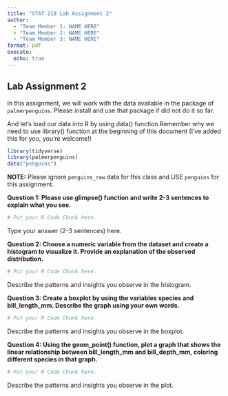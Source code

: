```yaml
---
title: "STAT 218 Lab Assignment 2"
author: 
  - "Team Member 1: NAME HERE"
  - "Team Member 2: NAME HERE"
  - "Team Member 3: NAME HERE"
format: pdf
execute:
  echo: true
---
```



## Lab Assignment 2

In this assignment, we will work with the data available in the package of `palmerpenguins`. Please install and use that package if did not do it so far. 

And let's load our data into R by using data() function.Remember why we need to use library() function at the beginning of this document (I've added this for you, you're welcome!)

```r
library(tidyverse)
library(palmerpenguins)
data("penguins") 
```

__NOTE:__ Please ignore `penguins_raw` data for this class and USE `penguins` for this assignment.

__Question 1: Please use glimpse() function and write 2-3 sentences to explain what you see.__


```r

# Put your R Code Chunk here. 

```


Type your answer (2-3 sentences) here.


__Question 2: Choose a numeric variable from the dataset and create a histogram to visualize it. Provide an explanation of the observed distribution.__

```r

# Put your R Code Chunk here. 

```


Describe the patterns and insights you observe in the histogram.



__Question 3: Create a boxplot by using the variables species and bill_length_mm. Describe the graph using your own words.__


```r

# Put your R Code Chunk here. 

```

Describe the patterns and insights you observe in the boxplot.


__Question 4: Using the geom_point() function, plot a graph that shows the linear relationship between bill_length_mm and bill_depth_mm, coloring different species in that graph.__

```r

# Put your R Code Chunk here. 

```


Describe the patterns and insights you observe in the plot.

